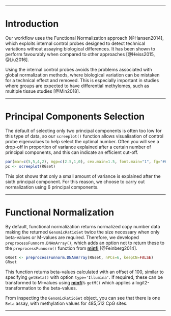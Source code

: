 
***

# Introduction #

Our workflow uses the Functional Normalization approach [@Hansen2014], which exploits internal control probes designed to detect technical variations without assaying biological differences. It has been shown to perform favourably when compared to other approaches [@Heiss2015, @Liu2016]. 

Using the internal control probes avoids the problems associated with global normalization methods, where biological variation can be mistaken for a technical effect and removed. This is especially important in studies where groups are expected to have differential methylomes, such as multiple tissue studies [@Min2018].

***

# Principal Components Selection #

The default of selecting only two principal components is often too low for this type of data, so our `screeplot()` function allows visualisation of control probe eigenvalues to help select the optimal number. Often you will see a drop-off in proportion of variance explained after a certain number of principal components, and this can indicate an efficient cut-off. 

```r
par(mar=c(5,5,4,2), mgp=c(2.5,1,0), cex.main=1.5, font.main="1", fg="#6b6b6b", col.main="#4b4b4b")
pc <- screeplot(RGset)
``` 

This plot shows that only a small amount of variance is explained after the sixth principal component. For this reason, we choose to carry out normalization using 6 principal components.

***

# Functional Normalization #

By default, functional normalization returns normalized copy number data making the returned `GenomicRatioSet` twice the size necessary when only beta-values or M-values are required. Therefore, we developed `preprocessFunnorm.DNAmArray()`, which adds an option not to return these to the `preprocessFunnorm()` function from [**minfi**](https://bioconductor.org/packages/release/bioc/html/minfi.html) [@Feinberg2014].

```r
GRset <- preprocessFunnorm.DNAmArray(RGset, nPCs=6, keepCN=FALSE)
GRset
```

This function returns beta-values calculated with an offset of 100, similar to specifying `getBeta()` with option `type='Illumina'`. If required, these can be transformed to M-values using [**minfi**](https://bioconductor.org/packages/release/bioc/html/minfi.html)'s `getM()` which applies a logit2-transformation to the beta-values.

From inspecting the `GenomicRatioSet` object, you can see that there is one `Beta` assay, with methylation values for 485,512 CpG sites. 

***



